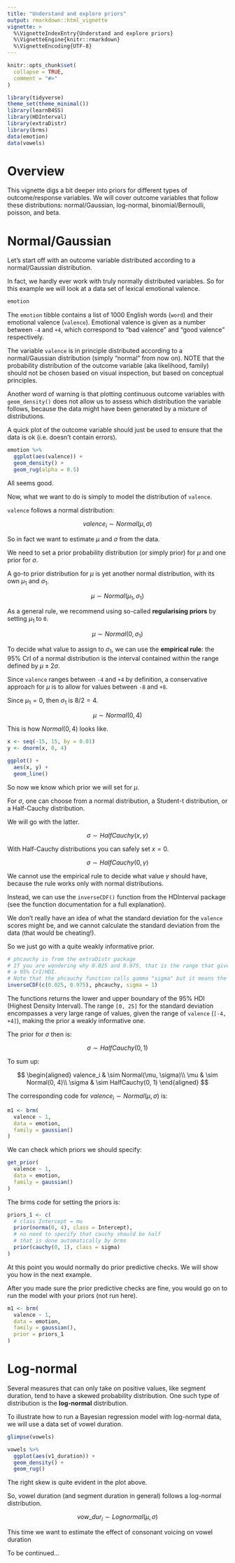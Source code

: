 ```yaml
---
title: "Understand and explore priors"
output: rmarkdown::html_vignette
vignette: >
  %\VignetteIndexEntry{Understand and explore priors}
  %\VignetteEngine{knitr::rmarkdown}
  %\VignetteEncoding{UTF-8}
---
```


```r
knitr::opts_chunk$set(
  collapse = TRUE,
  comment = "#>"
)
```

```r
library(tidyverse)
theme_set(theme_minimal())
library(learnB4SS)
library(HDInterval)
library(extraDistr)
library(brms)
data(emotion)
data(vowels)
```

# Overview

This vignette digs a bit deeper into priors for different types of outcome/response variables.
We will cover outcome variables that follow these distributions: normal/Gaussian, log-normal, binomial/Bernoulli, poisson, and beta.


# Normal/Gaussian

Let's start off with an outcome variable distributed according to a normal/Gaussian distribution.

In fact, we hardly ever work with truly normally distributed variables.
So for this example we will look at a data set of lexical emotional valence.

```r
emotion
```

The `emotion` tibble contains a list of 1000 English words (`word`) and their emotional valence (`valence`).
Emotional valence is given as a number between `-4` and `+4`, which correspond to "bad valence" and "good valence" respectively.

The variable `valence` is in principle distributed according to a normal/Gaussian distribution (simply "normal" from now on).
NOTE that the probability distribution of the outcome variable (aka likelihood, family) should not be chosen based on visual inspection, but based on conceptual principles.

Another word of warning is that plotting continuous outcome variables with `geom_density()` does not allow us to assess which distribution the variable follows, because the data might have been generated by a mixture of distributions.

A quick plot of the outcome variable should just be used to ensure that the data is ok (i.e. doesn't contain errors).

```r
emotion %>%
  ggplot(aes(valence)) +
  geom_density() +
  geom_rug(alpha = 0.5)
```

All seems good.

Now, what we want to do is simply to model the distribution of `valence`.

`valence` follows a normal distribution:

$$valence_i \sim Normal(\mu, \sigma)$$

So in fact we want to estimate $\mu$ and $\sigma$ from the data.

We need to set a prior probability distribution (or simply prior) for $\mu$ and one prior for $\sigma$.

A go-to prior distribution for $\mu$ is yet another normal distribution, with its own $\mu_1$ and $\sigma_1$.

$$\mu \sim Normal(\mu_1, \sigma_1)$$

As a general rule, we recommend using so-called **regularising priors** by setting $\mu_1$ to `0`.

$$\mu \sim Normal(0, \sigma_1)$$

To decide what value to assign to $\sigma_1$, we can use the **empirical rule**: the 95% CrI of a normal distribution is the interval contained within the range defined by $\mu \pm 2\sigma$.

Since `valence` ranges between `-4` and `+4` by definition, a conservative approach for $\mu$ is to allow for values between `-8` and `+8`.

Since $\mu_1 = 0$, then $\sigma_1$ is $8/2 = 4$.

$$\mu \sim Normal(0, 4)$$

This is how $Normal(0, 4)$ looks like.

```r
x <- seq(-15, 15, by = 0.01)
y <- dnorm(x, 0, 4)

ggplot() +
  aes(x, y) +
  geom_line()
```

So now we know which prior we will set for $\mu$.

For $\sigma$, one can choose from a normal distribution, a Student-t distribution, or a Half-Cauchy distribution.

We will go with the latter.

$$\sigma \sim HalfCauchy(x, \gamma)$$

With Half-Cauchy distributions you can safely set $x = 0$.

$$\sigma \sim HalfCauchy(0, \gamma)$$

We cannot use the empirical rule to decide what value $\gamma$ should have, because the rule works only with normal distributions.

Instead, we can use the `inverseCDF()` function from the HDInterval package (see the function documentation for a full explanation).

We don't really have an idea of what the standard deviation for the `valence` scores might be, and we cannot calculate the standard deviation from the data (that would be cheating!).

So we just go with a quite weakly informative prior.

```r
# phcauchy is from the extraDistr package
# If you are wondering why 0.025 and 0.975, that is the range that gives you
# a 95% CrI/HDI.
# Note that the phcauchy function calls gamma "sigma" but it means the same here.
inverseCDF(c(0.025, 0.975), phcauchy, sigma = 1)
```

The functions returns the lower and upper boundary of the 95% HDI (Highest Density Interval).
The range `[0, 25]` for the standard deviation encompasses a very large range of values, given the range of `valence` (`[-4, +4]`), making the prior a weakly informative one.

The prior for $\sigma$ then is:

$$\sigma \sim HalfCauchy(0, 1)$$

To sum up:

$$
\begin{aligned}
valence_i & \sim Normal(\mu, \sigma)\\
\mu & \sim Normal(0, 4)\\
\sigma & \sim HalfCauchy(0, 1)
\end{aligned}
$$

The corresponding code for $valence_i \sim Normal(\mu, \sigma)$ is:

```r
m1 <- brm(
  valence ~ 1,
  data = emotion,
  family = gaussian()
)
```

We can check which priors we should specify:

```r
get_prior(
  valence ~ 1,
  data = emotion,
  family = gaussian()
)
```

The brms code for setting the priors is:

```r
priors_1 <- c(
  # class Intercept = mu
  prior(norma(0, 4), class = Intercept),
  # no need to specify that cauchy should be half
  # that is done automatically by brms
  prior(cauchy(0, 1), class = sigma)
)
```

At this point you would normally do prior predictive checks.
We will show you how in the next example.

After you made sure the prior predictive checks are fine, you would go on to run the model with your priors (not run here).

```r
m1 <- brm(
  valence ~ 1,
  data = emotion,
  family = gaussian(),
  prior = priors_1
)
```

# Log-normal

Several measures that can only take on positive values, like segment duration, tend to have a skewed probability distribution.
One such type of distribution is the **log-normal** distribution.

To illustrate how to run a Bayesian regression model with log-normal data, we will use a data set of vowel duration.

```r
glimpse(vowels)
```


```r
vowels %>%
  ggplot(aes(v1_duration)) +
  geom_density() +
  geom_rug()
```


The right skew is quite evident in the plot above.

So, vowel duration (and segment duration in general) follows a log-normal distribution.

$$vow\_dur_i \sim Lognormal(\mu, \sigma)$$

This time we want to estimate the effect of consonant voicing on vowel duration

To be continued...

<br>
